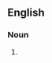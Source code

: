 {{also|help desks|help-desks}}

==English==

===Noun===
{{head|en|noun form}}

# {{plural of|helpdesk|lang=en}}